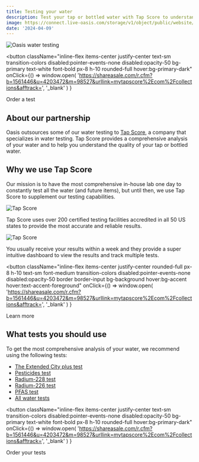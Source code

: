 ```yaml
---
title: Testing your water
description: Test your tap or bottled water with Tap Score to understand the quality of your water.
image: https://connect.live-oasis.com/storage/v1/object/public/website/blog/water-testing-partner/Red%20Blue%20Circle.jpg?t=2024-04-10T03%3A03%3A42.452Z
date: '2024-04-09'
---
```


<div className="relative overflow-hidden  max-w-xl md:pt-4 rounded-lg">
  <img
    src="https://connect.live-oasis.com/storage/v1/object/public/website/blog/water-testing-partner/Red%20Blue%20Circle.jpg?t=2024-04-10T03%3A03%3A42.452Z"
    alt="Oasis water testing"
    className="rounded-lg w-full object-contain object-center"
  />
</div>

<button
  className="inline-flex items-center justify-center text-sm transition-colors disabled:pointer-events-none disabled:opacity-50 bg-primary text-white font-bold px-8 h-10 rounded-full hover:bg-primary-dark"
  onClick={() =>
    window.open(
      'https://shareasale.com/r.cfm?b=1561446&u=4203472&m=98527&urllink=mytapscore%2Ecom%2Fcollections&afftrack=',
      '_blank'
    )
  }
>
  Order a test
</button>

## About our partnership

Oasis outsources some of our water testing to [Tap Score](https://shareasale.com/r.cfm?b=1561446&u=4203472&m=98527&urllink=mytapscore%2Ecom%2Fcollections&afftrack=), a company that specializes in water testing.
Tap Score provides a comprehensive analysis of your water and to help you understand the quality of your tap or bottled water.

## Why we use Tap Score

Our mission is to have the most comprehensive in-house lab one day to constantly test all the water (and future items), but until then,
we use Tap Score to supplement our testing capabilities.

<img
  src="https://connect.live-oasis.com/storage/v1/object/public/website/blog/water-testing-partner/tap_score.png?t=2024-05-29T19%3A30%3A21.445Z"
  alt="Tap Score"
  className="w-96 rounded-mlg h-auto"
/>

Tap Score uses over 200 certified testing facilities accredited in all 50 US states to provide the most accurate and reliable results.

<img
  src="https://connect.live-oasis.com/storage/v1/object/public/website/blog/water-testing-partner/tap_score_dashboard.png?t=2024-05-29T19%3A33%3A20.484Z"
  alt="Tap Score"
  className="w-96 rounded-mlg h-auto"
/>

You usually receive your results within a week and they provide a super intuitive dashboard to view the results and track multiple tests.

<button
  className="inline-flex items-center justify-center rounded-full px-8 h-10 text-sm font-medium  transition-colors disabled:pointer-events-none disabled:opacity-50 border border-input bg-background hover:bg-accent hover:text-accent-foreground"
  onClick={() =>
    window.open(
      'https://shareasale.com/r.cfm?b=1561446&u=4203472&m=98527&urllink=mytapscore%2Ecom%2Fcollections&afftrack=',
      '_blank'
    )
  }
>
  Learn more
</button>

## What tests you should use

To get the most comprehensive analysis of your water, we recommend using the following tests:

- [The Extended City plus test](https://shrsl.com/4hhw8)
- [Pesticides test](https://shrsl.com/4hhwf)
- [Radium-228 test](https://shrsl.com/4hhwa)
- [Radium-226 test](https://shrsl.com/4hhwe)
- [PFAS test](https://shareasale.com/r.cfm?b=1710328&u=4203472&m=98527&urllink=&afftrack=)
- [All water tests](https://shareasale.com/r.cfm?b=1564440&u=4203472&m=98527&urllink=&afftrack=)

<button
  className="inline-flex items-center justify-center text-sm transition-colors disabled:pointer-events-none disabled:opacity-50 bg-primary text-white font-bold px-8 h-10 rounded-full hover:bg-primary-dark"
  onClick={() =>
    window.open(
      'https://shareasale.com/r.cfm?b=1561446&u=4203472&m=98527&urllink=mytapscore%2Ecom%2Fcollections&afftrack=',
      '_blank'
    )
  }
>
  Order your tests
</button>

